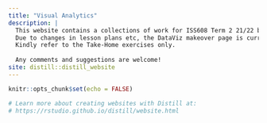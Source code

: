```yaml
---
title: "Visual Analytics"
description: |
  This website contains a collections of work for ISS608 Term 2 21/22 by myself. 
  Due to changes in lesson plans etc, the DataViz makeover page is currently unused
  Kindly refer to the Take-Home exercises only.
  
  Any comments and suggestions are welcome!
site: distill::distill_website
---
```


```r
knitr::opts_chunk$set(echo = FALSE)

# Learn more about creating websites with Distill at:
# https://rstudio.github.io/distill/website.html

```

